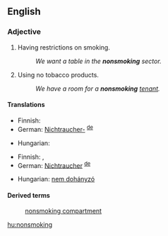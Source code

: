 ==English==

===Adjective===
{{en-adj|-}}

# Having restrictions on smoking.
#: ''We want a table in the '''nonsmoking''' sector.''
# Using no tobacco products.
#: ''We have a room for a '''nonsmoking''' [[tenant]].''

====Translations====
{{trans-top|having restrictions on smoking}}
* Finnish: {{t+|fi|savuton}}
* German: [[Nichtraucher-]] <sup>[[:de:Nichtraucher-|de]]</sup>
{{trans-mid}}
* Hungarian: {{t-|hu|nemdohányzó}}
{{trans-bottom}}

{{trans-top|not using tobacco}}
* Finnish: {{t+|fi|savuton}}, {{t-|fi|tupakoimaton}}
* German: [[Nichtraucher]] <sup>[[:de:Nichtraucher|de]]</sup>
{{trans-mid}}
* Hungarian: [[nem dohányzó]]
{{trans-bottom}}

====Derived terms====
: [[nonsmoking compartment]]

[[hu:nonsmoking]]